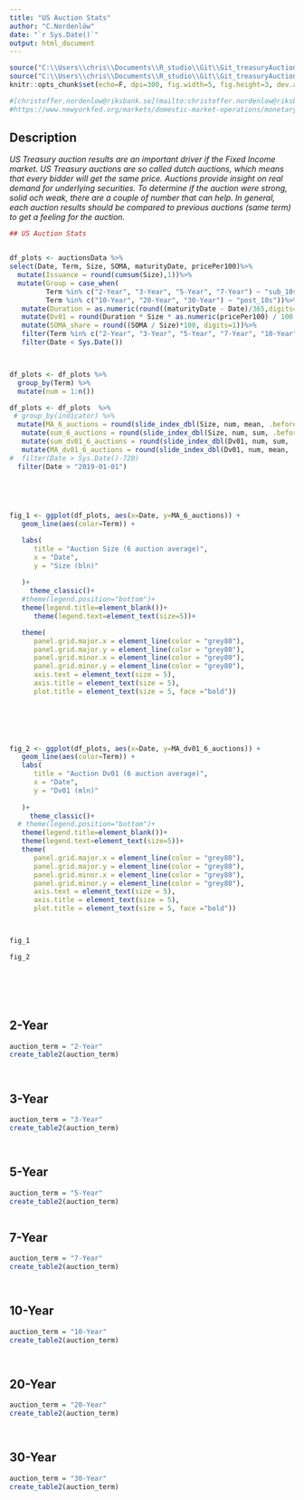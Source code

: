 ---
title: "US Auction Stats"
author: "C.Nordenlöw"
date: "`r Sys.Date()`"
output: html_document
---




```{r setup, include=FALSE}
 
source("C:\\Users\\chris\\Documents\\R_studio\\Git\\Git_treasuryAuctions\\treasuryAuctions\\auctionsScrapeData.R", encoding="UTF-8")
source("C:\\Users\\chris\\Documents\\R_studio\\Git\\Git_treasuryAuctions\\treasuryAuctions\\auctionsFunctions.R", encoding="UTF-8")
knitr::opts_chunk$set(echo=F, dpi=300, fig.width=5, fig.height=3, dev.args = list(type = "cairo"), warning=F, message=F) 

#[christoffer.nordenlow@riksbank.se](mailto:christoffer.nordenlow@riksbank.se) 
#https://www.newyorkfed.org/markets/domestic-market-operations/monetary-policy-implementation/treasury-securities/treasury-securities-operational-details#current-schedule

```




## Description {-}

*US Treasury auction results are an important driver if the Fixed Income market. US Treasury auctions are so called dutch auctions, which means that every bidder will get the same price. Auctions provide insight on real demand for underlying securities. To determine if the auction were strong, solid och weak, there are a couple of number that can help. In general, each auction results should be compared to previous auctions (same term) to get a feeling for the auction.*









```{r, message=F, warning=F, fig.width=4, fig.height=2.5}
## US Auction Stats


df_plots <- auctionsData %>%
select(Date, Term, Size, SOMA, maturityDate, pricePer100)%>%
  mutate(Issuance = round(cumsum(Size),1))%>%
  mutate(Group = case_when(
         Term %in% c("2-Year", "3-Year", "5-Year", "7-Year") ~ "sub_10s",
         Term %in% c("10-Year", "20-Year", "30-Year") ~ "post_10s"))%>%
   mutate(Duration = as.numeric(round((maturityDate - Date)/365,digits=2)))%>%
   mutate(Dv01 = round(Duration * Size * as.numeric(pricePer100) / 100 / 10000 * 1000000000 / 1000000,digits=2))%>% #dv01 uttryckt i miljontal per punkt
   mutate(SOMA_share = round((SOMA / Size)*100, digits=1))%>%
   filter(Term %in% c("2-Year", "3-Year", "5-Year", "7-Year", "10-Year", "20-year", "30-Year")) %>%
   filter(Date < Sys.Date())



df_plots <- df_plots %>%
  group_by(Term) %>%
  mutate(num = 1:n())

df_plots <- df_plots  %>%
 # group_by(indicator) %>% 
  mutate(MA_6_auctions = round(slide_index_dbl(Size, num, mean, .before=5, .after=0,.complete=T),1))%>%
   mutate(sum_6_auctions = round(slide_index_dbl(Size, num, sum, .before=5, .after=0,.complete=T),1))%>%
   mutate(sum_dv01_6_auctions = round(slide_index_dbl(Dv01, num, sum, .before=5, .after=0,.complete=T),1))%>%
   mutate(MA_dv01_6_auctions = round(slide_index_dbl(Dv01, num, mean, .before=5, .after=0,.complete=T),1))%>%
#  filter(Date > Sys.Date()-720)
  filter(Date > "2019-01-01")

 

 

fig_1 <- ggplot(df_plots, aes(x=Date, y=MA_6_auctions)) +
   geom_line(aes(color=Term)) +

   labs(
      title = "Auction Size (6 auction average)",
      x = "Date",
      y = "Size (bln)"
      
   )+
     theme_classic()+
   #theme(legend.position="bottom")+
   theme(legend.title=element_blank())+
      theme(legend.text=element_text(size=5))+

   theme(
      panel.grid.major.x = element_line(color = "grey80"),
      panel.grid.major.y = element_line(color = "grey80"),
      panel.grid.minor.x = element_line(color = "grey80"),
      panel.grid.minor.y = element_line(color = "grey80"),
      axis.text = element_text(size = 5), 
      axis.title = element_text(size = 5),
      plot.title = element_text(size = 5, face ="bold"))


 
 


fig_2 <- ggplot(df_plots, aes(x=Date, y=MA_dv01_6_auctions)) +
   geom_line(aes(color=Term)) +
   labs(
      title = "Auction Dv01 (6 auction average)",
      x = "Date",
      y = "Dv01 (mln)"
      
   )+
     theme_classic()+
  # theme(legend.position="bottom")+
   theme(legend.title=element_blank())+
   theme(legend.text=element_text(size=5))+
   theme(
      panel.grid.major.x = element_line(color = "grey80"),
      panel.grid.major.y = element_line(color = "grey80"),
      panel.grid.minor.x = element_line(color = "grey80"),
      panel.grid.minor.y = element_line(color = "grey80"),
      axis.text = element_text(size = 5), 
      axis.title = element_text(size = 5),
      plot.title = element_text(size = 5, face ="bold"))



fig_1

fig_2

 





```



## 2-Year





```{r, message=F, warning=F}

auction_term = "2-Year"
create_table2(auction_term)




```



## 3-Year





```{r, message=F, warning=F}

auction_term = "3-Year"
create_table2(auction_term)




```



## 5-Year





```{r, message=F, warning=F}

auction_term = "5-Year"
create_table2(auction_term)



```




## 7-Year





```{r, message=F, warning=F}


auction_term = "7-Year"
create_table2(auction_term)




```




## 10-Year





```{r, message=F, warning=F}


auction_term = "10-Year"
create_table2(auction_term)




```



## 20-Year





```{r, message=F, warning=F}


auction_term = "20-Year"
create_table2(auction_term)




```



## 30-Year





```{r, message=F, warning=F}



auction_term = "30-Year"
create_table2(auction_term)

  




```
